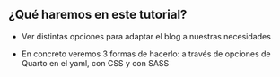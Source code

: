 ::: {.callout-tip  appearance="default" icon="false"}
## ¿Qué haremos en este tutorial?

- Ver distintas opciones para adaptar el blog a nuestras necesidades


- En concreto veremos 3 formas de hacerlo: a través de opciones de Quarto en el yaml, con CSS y con SASS

:::